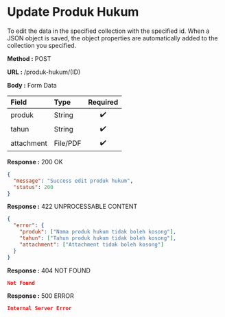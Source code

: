 
# Update Produk Hukum

To edit the data in the specified collection with the specified id.
When a JSON object is saved, the object properties are automatically added to the collection you specified.

**Method :** <Badge variant="success">POST</Badge>

**URL :** <Badge variant="dark">/produk-hukum/(ID)</Badge>

**Body :** <Badge variant="purple">Form Data</Badge>

| Field      |   Type   | Required |
| :----------| :------- | :------: |
| produk     | String   |    ✔️   |
| tahun      | String   |    ✔️   |
| attachment | File/PDF |    ✔️   |

**Response :** <BadgeOutline variant="success">200 OK</BadgeOutline>

```json
{
  "message": "Success edit produk hukum",
  "status": 200
}
```

**Response :** <BadgeOutline variant="info">422 UNPROCESSABLE CONTENT</BadgeOutline>

```json
{
  "error": {
    "produk": ["Nama produk hukum tidak boleh kosong"],
    "tahun": ["Tahun produk hukum tidak boleh kosong"],
    "attachment": ["Attachment tidak boleh kosong"]
  }
}
```

**Response :** <BadgeOutline variant="warning">404 NOT FOUND</BadgeOutline>

```json
Not Found
```

**Response :** <BadgeOutline variant="danger">500 ERROR</BadgeOutline>

```json
Internal Server Error
```

